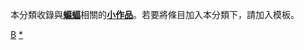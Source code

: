 {{Catnav|頁面分類|自然科学|……|动物|脊索動物門|脊椎動物亞門|哺乳類|蝙蝠科}}
{{hiddencat}}
本分類收錄與'''[[蝙蝠|蝙蝠]]'''相關的'''[[Wikipedia:小作品|小作品]]'''。若要將條目加入本分類下，請加入'''{{tl|Bat-stub}}'''模板。
[[Category:哺乳類小作品|B]]
[[Category:蝙蝠科|*]]